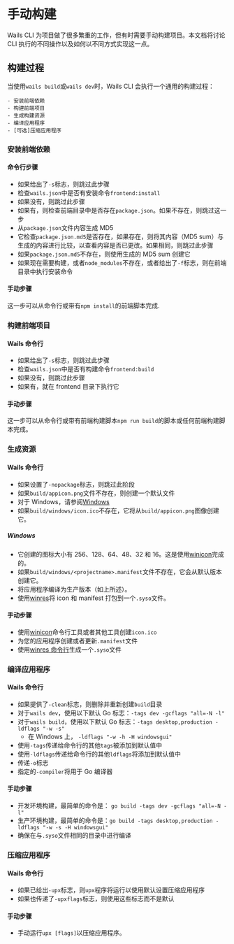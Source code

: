 # 手动构建

Wails CLI 为项目做了很多繁重的工作，但有时需要手动构建项目。本文档将讨论 CLI 执行的不同操作以及如何以不同方式实现这一点。

## 构建过程

当使用`wails build`或`wails dev`时，Wails CLI 会执行一个通用的构建过程：

    - 安装前端依赖
    - 构建前端项目
    - 生成构建资源
    - 编译应用程序
    - [可选]压缩应用程序

### 安装前端依赖

#### 命令行步骤

- 如果给出了`-s`标志，则跳过此步骤
- 检查`wails.json`中是否有安装命令`frontend:install`
- 如果没有，则跳过此步骤
- 如果有，则检查前端目录中是否存在`package.json`。如果不存在，则跳过这一步
- 从`package.json`文件内容生成 MD5
- 它检查`package.json.md5`是否存在，如果存在，则将其内容（MD5 sum）与生成的内容进行比较，以查看内容是否已更改。如果相同，则跳过此步骤
- 如果`package.json.md5`不存在，则使用生成的 MD5 sum 创建它
- 如果现在需要构建，或者`node_modules`不存在，或者给出了`-f`标志，则在前端目录中执行安装命令

#### 手动步骤

这一步可以从命令行或带有`npm install`的前端脚本完成.

### 构建前端项目

#### Wails 命令行

- 如果给出了`-s`标志，则跳过此步骤
- 检查`wails.json`中是否有构建命令`frontend:build`
- 如果没有，则跳过此步骤
- 如果有，就在 frontend 目录下执行它

#### 手动步骤

这一步可以从命令行或带有前端构建脚本`npm run build`的脚本或任何前端构建脚本完成。

### 生成资源

#### Wails 命令行

- 如果设置了`-nopackage`标志，则跳过此阶段
- 如果`build/appicon.png`文件不存在，则创建一个默认文件
- 对于 Windows，请参阅[Windows](#windows)
- 如果`build/windows/icon.ico`不存在，它将从`build/appicon.png`图像创建它。

##### Windows

- 它创建的图标大小有 256、128、64、48、32 和 16。这是使用[winicon](https://github.com/leaanthony/winicon)完成的。
- 如果`build/windows/<projectname>.manifest`文件不存在，它会从默认版本创建它。
- 将应用程序编译为生产版本（如上所述）。
- 使用[winres](https://github.com/tc-hib/winres)将 icon 和 manifest 打包到一个`.syso`文件。

#### 手动步骤

- 使用[winicon](https://github.com/leaanthony/winicon)命令行工具或者其他工具创建`icon.ico`
- 为您的应用程序创建或者更新`.manifest`文件
- 使用[winres 命令行](https://github.com/tc-hib/go-winres)生成一个`.syso`文件

### 编译应用程序

#### Wails 命令行

- 如果提供了`-clean`标志，则删除并重新创建`build`目录
- 对于`wails dev`，使用以下默认 Go 标志：`-tags dev -gcflags "all=-N -l"`
- 对于`wails build`，使用以下默认 Go 标志：`-tags desktop,production -ldflags "-w -s"`
  - 在 Windows 上， `-ldflags "-w -h -H windowsgui"`
- 使用`-tags`传递给命令行的其他`tags`被添加到默认值中
- 使用`-ldflags`传递给命令行的其他`ldflags`将添加到默认值中
- 传递`-o`标志
- 指定的`-compiler`将用于 Go 编译器

#### 手动步骤

- 开发环境构建，最简单的命令是： `go build -tags dev -gcflags "all=-N -l"`
- 生产环境构建，最简单的命令是：`go build -tags desktop,production -ldflags "-w -s -H windowsgui"`
- 确保在与`.syso`文件相同的目录中进行编译

### 压缩应用程序

#### Wails 命令行

- 如果已给出`-upx`标志，则`upx`程序将运行以使用默认设置压缩应用程序
- 如果也传递了`-upxflags`标志，则使用这些标志而不是默认

#### 手动步骤

- 手动运行`upx [flags]`以压缩应用程序。
